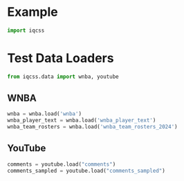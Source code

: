 # Example

```python
import iqcss
```

# Test Data Loaders

```python
from iqcss.data import wnba, youtube
```

## WNBA

```python
wnba = wnba.load('wnba')
wnba_player_text = wnba.load('wnba_player_text')
wnba_team_rosters = wnba.load('wnba_team_rosters_2024')
```

## YouTube

```python
comments = youtube.load("comments")
comments_sampled = youtube.load("comments_sampled")
```

